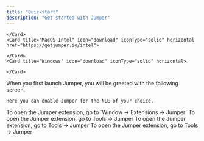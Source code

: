 ```yaml
---
title: "Quickstart"
description: "Get started with Jumper"
---
```


<Steps>
  <Step title="Download and install the latest version">
    <Card title="MacOS Apple Silicon" icon="download" iconType="solid" horizontal href="https://download.getjumper.io">
      
    </Card>
    <Card title="MacOS Intel" icon="download" iconType="solid" horizontal href="https://getjumper.io/intel">
      
    </Card>
    <Card title="Windows" icon="download" iconType="solid" horizontal>
      
    </Card>
  </Step>
  <Step title="Launch Jumper">
    When you first launch Jumper, you will be greeted with the following screen.

    Here you can enable Jumper for the NLE of your choice.
  </Step>
  <Step title="Open the extension in your NLE">
    <Tabs>
      <Tab title="Premiere Pro">
        To open the Jumper extension, go to `Window → Extensions → Jumper`
      </Tab>
      <Tab title="Final Cut Pro">
        To open the Jumper extension, go to Tools → Jumper
      </Tab>
      <Tab title="Davinci Resolve">
        To open the Jumper extension, go to Tools → Jumper
      </Tab>
      <Tab title="Avid Media Composer">
        To open the Jumper extension, go to Tools → Jumper
      </Tab>
    </Tabs>
  </Step>
</Steps>